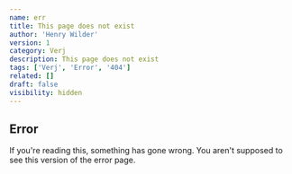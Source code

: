 ```yaml
---
name: err
title: This page does not exist
author: 'Henry Wilder'
version: 1
category: Verj
description: This page does not exist
tags: ['Verj', 'Error', '404']
related: []
draft: false
visibility: hidden
---
```


## Error
If you're reading this, something has gone wrong. You aren't supposed to see this version of the error page.